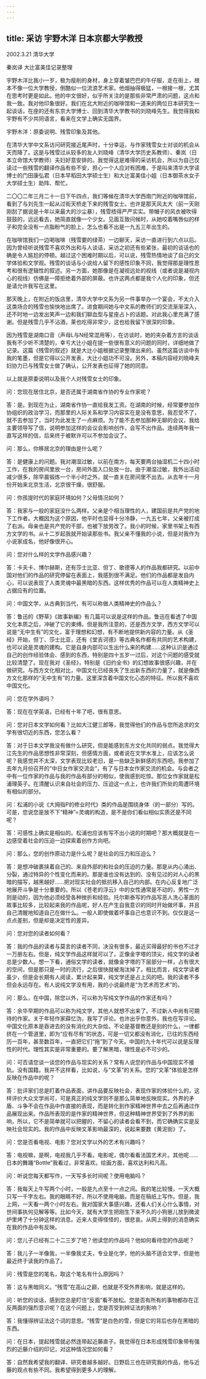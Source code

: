 ```yaml
---
---
---
```

title: 采访 宇野木洋 日本京都大学教授
---




2002.3.21 清华大学

秦岚译 大辻富美佳记录整理

宇野木洋比我小一岁，极为瘦削的身材，身上穿着皱巴巴的牛仔服，走在街上，根本不像一位大学教授，倒酷似一位流浪艺术家。他烟抽得极猛，一根接一根，尤其在思考时更是如此。他的中文很好，似乎所关注的是那些非常严肃的问题，这点和我一致。我对他印象很好。我们在北大附近的咖啡馆和一道来的两位日本研究生一起谈话，在座的还有东京大学博士、回到清华大学教书的刘晓峰先生。我觉得我和宇野有不少共同语言，看来在文学上确实无国界。

宇野木洋：原委说明、残雪印象及其他。

在清华大学中文系访问研究接近尾声时，十分幸运，与作家残雪女士对谈的机会从天而降了。这是与残雪过从较多的友人刘晓峰（清华大学历史系教师）、秦岚（日本立命馆大学教师）夫妇好意安排的。我觉得这是难得的采访机会，所以为自己仅读过一些残雪的翻译作品有些不安，担心一个人应对有困难，于是叫来清华大学读博士的门田康弘君（日本早稻田大学硕士生）和大辻富美佳小姐（日本御茶水女子大学硕士生）助阵、帮忙。

二〇〇二年三月二十一日下午四点，我们等候在清华大学西南门附近的咖啡馆前，看到了与刘先生一起从过街天桥走下来的残雪女士。也许是那天风太大（前一天刚刚刮了据说是十年以来最大的沙尘暴），残雪捂得严严实实。带帽子的风衣被吹得鼓鼓的，远远看去，她简直就像一个少女。见面互致问候时，从她咬着嘴唇似的样子和完全没有一点脂粉气的脸上，怎么也看不出是一九五三年出生的。

在咖啡馆我们一边喝咖啡（残雪要的绿茶）一边聊天，采访一直进行到六点以后。因为曾经听说残雪不喜欢外出和与人谈话，采访之初还有些紧张，最初的谈话也的确是令人尴尬的停顿。越过这个困难时期以后，可以说，残雪热情地谈了自己的文学体验和文学观。残雪的谈话与小说给人留下的感性印象不同，我觉得那是理性思考和很有逻辑性的叙述。另一方面，她那像是在凝视远处的视线（或者说是凝视内心的视线）仿佛是一障拒绝着外部的屏蔽。也许这两点都是我个人化的印象，但还是请允许我写在这里。

那天晚上，在附近的饭店里，清华大学中文系为另一件事举办一个宴会，不太介入这类场合的残雪也愉快地出席了。进食期间她与中文系的教师们的交流渐渐深入，还不时地一边发出笑声一边和我们聊血型与星座占卜的话题。对此我心里充满了感谢。但是残雪几乎不沾酒，莱也吃得非常少，这也给我留下很深的印象。

因为残雪是湖南口音（声母L与N经常混用等），在访谈时，她的夹杂着方言的谈话我有不少听不清楚的，幸亏大辻小姐在提一些很有意义的问题的同时，详细地做了记录。这篇《残雪的叙述》就是大辻小姐根据记录整理出来的。虽然这篇访谈中有我的笔墨，但是它得以公开发表，大辻小姐功不可没。另外，本稿内容经刘晓峰夫妇协力已与残雪女士做了确认，公开发表也征得了她的同意。

以上就是原委说明以及我个人对残雪女士的印象。

问：您现在居住北京，是否还属于湖南省作协的专业作家呢？

答：是。到现在为止，湖南省作协一直给我发工资。在湖南的时候，经常要参加作协组织的政治学习，而那里的人际关系和学习内容实在是没有意思，我忍受不了，就不去参加了，当时为此发生了一点麻烦。为了能不去参加那种无聊的会议，我给主要领导写了信，说明参加这样的会议会影响创作，会写不出作品。连续两年我一直写这样的信，后来终于被默许可以不参加会议了。

问：那么，你移居北京的理由是什么呢？

答：是健康上的问题。我对潮湿过敏，以前在南方，每天要两台抽湿机二十四小时工作，在我的房间里放一台，房间外面入口处放一台。由于潮湿过敏，我外出活动减少很多，除早晨锻炼一个半小时之外，就一直关在房间里不出去。从去年十一月份开始来北京生活，北京很干燥，很舒服。

问：你孩提时代的家庭环境如何？父母情况如何？

答：我家与一般的家庭没什么两样。父亲是个相当理性的人，建国前是共产党的地下工作者。大概因为这个原因，他平时也显得十分冷静，一九五七年，父亲被打成了右派。母亲也是共产党的干部，也被下放劳改了。我小的时候，家里书架上有西方文学的书。从十二岁起我就开始读那些书。我父亲不懂我的小说，但是对我作为小说家成名，他好像很开心。

问：您对什么样的文学作品感兴趣？

答：卡夫卡、博尔赫斯，还有莎士比亚、但丁、歌德等人的作品我都研究。以前中国对他们的作品的研究停留在表面上，我感到很不满足。他们的作品都是发自内心，可以说表现了人类灵魂中最黑暗的东西。这样优秀的作品可以在人类精神史上占据应有的位置。

问：中国文学，从古典到当代，有可以称做人类精神史的作品么？

答：鲁迅的《野草》《故事新编》有几篇可以说是这样的作品。鲁迅在看透了中国文化本质之后，冲破了它的束缚。但是我所注意的，还是西方文学，西方文学可以说是“无中生有”的文化，富于理想和幻想，有不断地提供新内容的力量。从《圣经》开始，但丁、莎士比亚，还有《堂吉诃德》等古典名作都有共同的艺术构建，也可以说是灵魂的建构。它是自身内部可以生出什么来的构建……这种认识是通过自己的创作经验体会、感到的东西，特别是四十五岁一过后，对这个问题的感受就比较清楚了。现在我对《圣经》，特别是《旧约全书》的幻想故事很感兴趣，并在做研究。与西方文化相对比，中国文化已经丧失了生出新东西的力量了，就是像西方文化那样的“无中生有”的力量。这里深含着中国文化心态的特征。所以我不喜欢中国文化。

问：您在学外语吗？

答：现在在学英语，已经有十年了吧，很有意思。

问：您对日本文学如何看？比如大江健三郎等，我觉得他们的作品与您所追求的文学有很切近的东西，您怎么看？

答：对于日本文学我没有做什么研究，但是能感到东方文化共同的弱点。我觉得大江先生的作品思想性非常深刻，但感情方面，或者说在文学水准上，应该怎么说呢？我感觉并不太深，文学表现比较老旧，是一些缺乏新鲜感的东西吧。我参加了去年九月份召开的“中日女作家交流会”，有了与日本女作家交流的机会。与会者之中有一位作家的作品与我的作品有部分的相似，使我感到吃惊。那位女作家就是松浦理英子。在清醒认识来自社会的压力、压迫这一点上，也许我们所处的周遭环境有相似的部分。

问：松浦的小说《大拇指P的修业时代》类的作品是围绕身体（的一部分）写的。可是，您说您是放不下“精神”=灵魂的构造，是不是你们看似相似实质还是不同呢？

答：可感性上确实是相似的。松浦也应该有写不出小说的时期吧？那大概就是在一边感受着社会的压迫一边探索着创作方向吧。

问：那么，您的创作原动力是什么呢？是社会的压力和压迫么？

答：是想冲破裹挟着自己的、来自外部的和社会的压迫的力量。那是从内心涌出、分裂，通过特异的个性变化而来的。那是谁也没有达到的、没有见过的对人心的黑暗的描写，越黑越好……把对现实社会的抵抗移入自己的内部。在内心反复地广泛地展开斗争是十分重要的。所以《苍老的浮云》中的女性通常是不动的，男性一方则是动的，因为他必须经受各种挫折和经验。托尔斯泰写的作品写恶人洗心革面的故事比较多，比较起来我的作品呢，好人在产生自我意识的同时开始做坏事，并且自己清醒地知道自己在做什么。一般人即使做着坏事自己也意识不到。仅仅是这一点点差别，但是却是决定性的差异。

问：您对您的读者如何看？

答：我的作品的读者与莫言的读者不同，决没有很多，最近买得最好的书也不过才一万册左右。但是，纯文学作品这样就可以了。正像金字塔的顶尖，纯文学的读者总是少数人。想一下看，通俗文学的读者，就像金字塔的下层部分一样，占有很大的空间，但是那只是一时的流行，之后很快就被淘汰掉了。相比而言，纯文学读者虽少，但是会长期有人阅读，累计起来算，纯文学还是占上风的吧。我的读者不多但会永远存在。有人说纯文学没有用，我的小说最终是“为艺术而艺术”的。

问：那么，在中国，除您以外，可以称为写纯文学作品的作家还有吗？

答：余华早期的作品可以称为纯文学，其他人就想不出来了。不过新人中尚有可期待的作家。关于年轻作家薛忆沩，我写了评论。也许出乎你意外，我也在写评论。中国文化原本是吞进去的没有消化的大杂烩。不论是基督教还是别的什么，一律都挤在一个管道里，即为“应有尽有”的状态，可是一切又都没有消化，已往的东西经历一百年，甚至数百年，一直把它们“拖”到了今天。中国的九十年代可以说是反理性的时代。理性其实是非常重要的。要了解黑暗，理性是必不可少的。

问：可否请您谈一谈您的作品与现实的关系？常有人说您的作品与中国现实不接轨。没有国籍。我并不这样看，比如说，与“文革”的关系。您的“文革”体验是怎样反映在作品中的呢？

答：批评家们总是盯着作品表面，讲作品要反映社会，表现作家的体验什么的，这样评价大众文学尚可，可是真正的纯文学则不是那么简单地反映现实。外界的矛盾、斗争不会在作品中作直接的表现，而是转化到作家精神世界中去之后再通过作品展现出来。作品所表现的是作家的精神世界，但这种精神世界受到了外界的影响，所以，它不是简单就可以把握的，不留心的读者会看不到，而它确确实实是反映社会现实的。我的作品中反映文革影响最深的，说起来要数《黄泥街》了。

问：您是否看电视、电影？您对文学以外的艺术有兴趣吗？

答：电视嘛，是啊，电视我几乎不看。电影呢，偶尔看看法国艺术片。其他呢……日本的舞踊“Bottle”我看过，非常喜欢。绘画方面，喜欢达利和凡高。

问：听说您每天都写作，一天写多长时间呢？使用电脑吗？

答：我每天上午写两个小时，一般是九点至十一点之间。我的笔比较慢，一天大概只写一千字左右。我的眼睛不好，所以不使用电脑，而是在稿纸上写作。但是，我上网，一天看一两个小时左右。我对国家大事感兴趣，还看人们关心什么事情，对世间事执何见解等等。比如今天，就有大学生把刚生下来不久的小狗崽儿放到微波炉里烤了十分钟这样的消息。近来人变得怪怪的，很悲哀。从网上得到的消息确实在我的作品中有反映。

问：您儿子已经有二十二三岁了吧？他读您的作品吗？他如何看待您的作品呢？

答：我儿子一半像我，一半像我丈夫，专业是化学，他的头脑不适合文学，但是他最近终于读我的作品了。

问：残雪是您的笔名，取这个笔名有什么原因吗？

答：这与黑暗同义。“残雪”在高山之巅，也就是不受外界影响，就是这样的。

问：听您的谈话，感到您总是盯住“反面”看不放松。您是否有所有的事物都存在正反两面的强烈意识呢？在这个问题上，您是否受到辨证法的影响？

答：我懂得辨证法这个词的意思。“残雪”是白色的雪，但是它的背后也存在黑暗的东西。

问：在日本，提起残雪就必然连带起近藤直子。我觉得在日本形成残雪印象带有强烈的近藤介绍的印记，对这种情况您如何看？

答：自然我希望我的翻译、研究者越多越好。日野启三也在研究我的作品，他与近藤的观点有些不同。我希望得到更多人的理解。